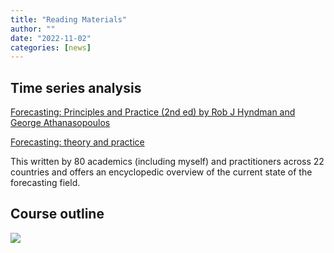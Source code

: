 ```yaml
---
title: "Reading Materials"
author: ""
date: "2022-11-02"
categories: [news]
---
```




## Time series analysis

[Forecasting: Principles and Practice (2nd ed) by Rob J Hyndman and George Athanasopoulos](https://otexts.com/fpp2/)

[Forecasting: theory and practice](https://forecasting-encyclopedia.com/)

This written by 80 academics (including myself) and practitioners across 22 countries and offers an encyclopedic overview of the current state of the forecasting field. 

## Course outline

![](co.png)